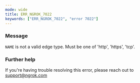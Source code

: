 ```yaml
---
mode: wide
title: ERR_NGROK_7022
keywords: ["ERR_NGROK_7022", "error 7022"]
---
```



### Message

`NAME` is not a valid edge type. Must be one of 'http', 'https', 'tcp'.

<ErrorDetails />

### Further help

If you're having trouble resolving this error, please reach out to [support@ngrok.com](mailto:support@ngrok.com?subject=Help%20with%20ERR_NGROK_7022)
